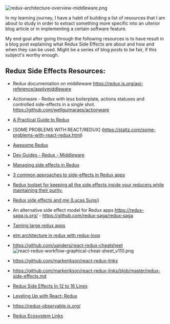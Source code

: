 
![redux-architecture-overview-middleware.png](https://gateway.ipfs.io/ipfs/QmUBjsfoAGyV2uzwnFeAE3zree51C6eKY7ueu7SfEfpE8P)

In my learning journey, I have a habit of building a list of resources that I am about to study in order to extract something more specific into an ulterior blog article or in implementing a certain software feature.

My end goal after going through the following resources is to have result in a blog post explaining what Redux Side Effects are about and how and when they can be used. Might be a series of blog posts to be fair, if this subject's worthy enough.

Redux Side Effects Resources:
---

- Redux documentation on middleware  https://redux.js.org/api-reference/applymiddleware 
- Actionware - Redux with less boilerplate, actions statuses and controlled side-effects in a single shot. https://github.com/wellguimaraes/actionware
- [A Practical Guide to Redux](https://lorenstewart.me/2016/11/27/a-practical-guide-to-redux/)
- [SOME PROBLEMS WITH REACT/REDUX] (https://staltz.com/some-problems-with-react-redux.html)
- [Awesome Redux](https://github.com/xgrommx/awesome-redux)
- [Dev Guides - Redux - Middleware](http://devguides.io/redux/middleware)
- [Managing side effects in Redux](https://ricostacruz.com/til/redux-side-effects)
- [3 common approaches to side-effects in Redux apps](https://goshakkk.name/redux-side-effect-approaches/)
- [Redux toolset for keeping all the side effects inside your reducers while maintaining their purity.](https://github.com/salsita/redux-side-effects)
- [Redux side effects and me (Lucas Sunsi)](https://medium.com/magnetis-backstage/redux-side-effects-and-me-89c104a4b149)
 - An alternative side effect model for Redux apps https://redux-saga.js.org/ - https://github.com/redux-saga/redux-saga
- [Taming large redux apps](http://slides.com/joelkanzelmeyer/taming-large-redux-apps#/9/10)
- [elm architecture in redux with redux-loop](https://github.com/jarvisaoieong/redux-architecture)
- https://github.com/uanders/react-redux-cheatsheet 
![react-redux-workflow-graphical-cheat-sheet_v110.png](https://gateway.ipfs.io/ipfs/QmVeJUcAfvZebf1PD1YzmwttEwbYDa6SjHgEf5Tx1yiyaq)

- https://github.com/markerikson/react-redux-links
- https://github.com/markerikson/react-redux-links/blob/master/redux-side-effects.md
- [Redux Side Effects In 12 to 16 Lines](http://colbydehart.com/redux-side-effects-in-12-to-16-lines)
- [Leveling Up with React: Redux](https://css-tricks.com/learning-react-redux/)
- https://redux-observable.js.org/
- [Redux Ecosystem Links](https://github.com/markerikson/redux-ecosystem-links)

